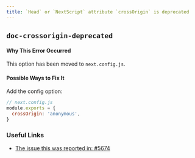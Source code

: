 ```yaml
---
title: `Head` or `NextScript` attribute `crossOrigin` is deprecated
---
```


## `doc-crossorigin-deprecated`

#### Why This Error Occurred

This option has been moved to `next.config.js`.

#### Possible Ways to Fix It

Add the config option:

```js
// next.config.js
module.exports = {
  crossOrigin: 'anonymous',
}
```

### Useful Links

- [The issue this was reported in: #5674](https://github.com/vercel/next.js/issues/5674)
